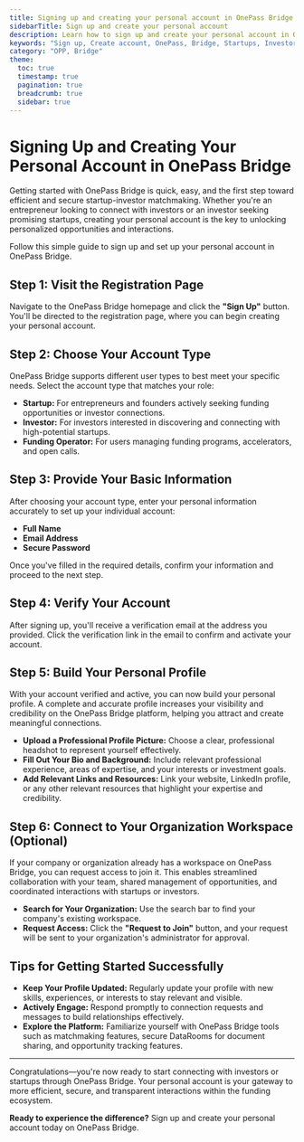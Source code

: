 ```yaml
---
title: Signing up and creating your personal account in OnePass Bridge
sidebarTitle: Sign up and create your personal account
description: Learn how to sign up and create your personal account in OnePass Bridge to start connecting with startups and investors.
keywords: "Sign up, Create account, OnePass, Bridge, Startups, Investors"
category: "OPP, Bridge"
theme: 
  toc: true
  timestamp: true
  pagination: true
  breadcrumb: true
  sidebar: true
---
```


# Signing Up and Creating Your Personal Account in OnePass Bridge

Getting started with OnePass Bridge is quick, easy, and the first step toward efficient and secure startup-investor matchmaking. Whether you're an entrepreneur looking to connect with investors or an investor seeking promising startups, creating your personal account is the key to unlocking personalized opportunities and interactions.

Follow this simple guide to sign up and set up your personal account in OnePass Bridge.

## Step 1: Visit the Registration Page

Navigate to the OnePass Bridge homepage and click the **"Sign Up"** button. You'll be directed to the registration page, where you can begin creating your personal account.

## Step 2: Choose Your Account Type

OnePass Bridge supports different user types to best meet your specific needs. Select the account type that matches your role:

- **Startup:** For entrepreneurs and founders actively seeking funding opportunities or investor connections.
- **Investor:** For investors interested in discovering and connecting with high-potential startups.
- **Funding Operator:** For users managing funding programs, accelerators, and open calls.

## Step 3: Provide Your Basic Information

After choosing your account type, enter your personal information accurately to set up your individual account:

- **Full Name**
- **Email Address**
- **Secure Password**

Once you've filled in the required details, confirm your information and proceed to the next step.

## Step 4: Verify Your Account

After signing up, you'll receive a verification email at the address you provided. Click the verification link in the email to confirm and activate your account.

## Step 5: Build Your Personal Profile

With your account verified and active, you can now build your personal profile. A complete and accurate profile increases your visibility and credibility on the OnePass Bridge platform, helping you attract and create meaningful connections.

- **Upload a Professional Profile Picture:** Choose a clear, professional headshot to represent yourself effectively.
- **Fill Out Your Bio and Background:** Include relevant professional experience, areas of expertise, and your interests or investment goals.
- **Add Relevant Links and Resources:** Link your website, LinkedIn profile, or any other relevant resources that highlight your expertise and credibility.

## Step 6: Connect to Your Organization Workspace (Optional)

If your company or organization already has a workspace on OnePass Bridge, you can request access to join it. This enables streamlined collaboration with your team, shared management of opportunities, and coordinated interactions with startups or investors.

- **Search for Your Organization:** Use the search bar to find your company's existing workspace.
- **Request Access:** Click the **"Request to Join"** button, and your request will be sent to your organization's administrator for approval.

## Tips for Getting Started Successfully

- **Keep Your Profile Updated:** Regularly update your profile with new skills, experiences, or interests to stay relevant and visible.
- **Actively Engage:** Respond promptly to connection requests and messages to build relationships effectively.
- **Explore the Platform:** Familiarize yourself with OnePass Bridge tools such as matchmaking features, secure DataRooms for document sharing, and opportunity tracking features.

---

Congratulations—you're now ready to start connecting with investors or startups through OnePass Bridge. Your personal account is your gateway to more efficient, secure, and transparent interactions within the funding ecosystem.

**Ready to experience the difference?** Sign up and create your personal account today on OnePass Bridge.
